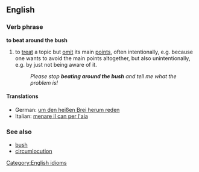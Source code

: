 ==English==
=== Verb phrase ===
[[Category:English idioms]]
'''to beat around the bush'''
# to [[treat]] a topic but [[omit]] its main [[points]], often intentionally, e.g. because one wants to avoid the main points altogether, but also unintentionally, e.g. by just not being aware of it.
#:''Please stop '''beating around the bush''' and tell me what the problem is!''
====Translations====
*German: [[um den heißen Brei herum reden]]
*Italian: [[menare il can per l'aia]]

=== See also ===
* [[bush]]
* [[circumlocution]]